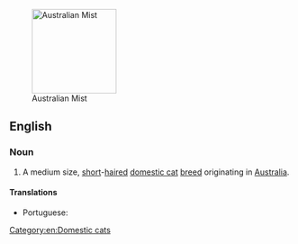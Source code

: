 [[Image:Australian Mist.jpg|thumb|right|150px|Australian Mist]]
==English==

===Noun===
{{en-noun|head=[[Australian]] [[mist|Mist]]}}

# A medium size, [[short]]-[[haired]] [[domestic cat]] [[breed]] originating in [[Australia]].

====Translations====
{{trans-top}}
* Portuguese: {{t-|pt|mist australiano|m}}
{{trans-mid}}
{{trans-bottom}}

{{wikipedia|Australian Mist}}
{{commonscat|Australian Mist}}

[[Category:en:Domestic cats]]